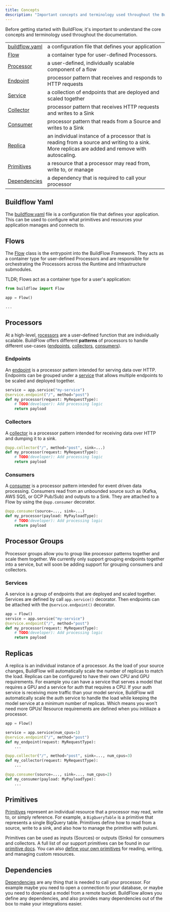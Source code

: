 ```yaml
---
title: Concepts
description: "Important concepts and terminology used throughout the BuildFlow documentation."
---
```



Before getting started with BuildFlow, it's important to understand the core concepts and terminology used throughout the documentation.

|                              |                           |
| ------------------------------------ | ------------------------------------- |
| [buildflow.yaml](#buildflow-yaml) | a configuration file that defines your application
| [Flow](#flows) | a container type for user-defined Processors.
| [Processor](#processors) | a user-defined, individually scalable component of a flow
| [Endpoint](#endpoints) | processor pattern that receives and responds to HTTP requests
| [Service](#services) | a collection of endpoints that are deployed and scaled together
| [Collector](#collectors) | processor pattern that receives HTTP requests and writes to a Sink
| [Consumer](#consumers) | processor pattern that reads from a Source and writes to a Sink
| [Replica](#replicas) | an individual instance of a processor that is reading from a source and writing to a sink. More replicas are added and remove with autoscaling.
| [Primitives](#primitives) | a resource that a processor may read from, write to, or manage
| [Dependencies](#dependencies) | a dependency that is required to call your processor


## Buildflow Yaml

The [buildflow.yaml](/programming-guide/buildflow-yaml) file is a configuration file that defines your application. This can be used to configure what primitives and resources your application manages and connects to.


## Flows

The [Flow](/programming-guide/flows) class is the entrypoint into the BuildFlow Framework. They acts as a container type for user-defined Processors and are responsible for orchestrating the Processors across the Runtime and Infrastructure submodules.

TLDR; Flows act as a container type for a user's application:
```python
from buildflow import Flow

app = Flow()

...
```

## Processors

At a high-level, [rocessors](/programming-guide/processors) are a user-defined function that are individually scalable. 
BuildFlow offers different **patterns** of processors to handle different use-cases ([endpoints](#endpoints), [collectors](#collectors), [consumers](#consumers)).


### Endpoints
An [endpoint](/programming-guide/endpoints) is a processor pattern intended for serving data over HTTP.
Endpoints can be grouped under a [service](#services) that allows multiple endpoints to be scaled and deployed together.

```python
service = app.service("my-service")
@service.endpoint("/", method="post")
def my_processor(request: MyRequestType):
    # TODO(developer): Add processing logic
    return payload
```

### Collectors

A [collector](/programming-guide/collectors) is a processor pattern intended for receiving data over HTTP and dumping it to a sink.

```python
@app.collector("/", method="post", sink=...)
def my_processor(request: MyRequestType):
    # TODO(developer): Add processing logic
    return payload
```

### Consumers
A [consumer](/programming-guide/consumers) is a processor pattern intended for event driven data processing. Consumers read from an unbounded source such as (Kafka, AWS SQS, or GCP Pub/Sub) and outputs to a Sink. They are attached to a Flow by using the `@app.consumer` decorator.

```python
@app.consumer(source=..., sink=...)
def my_processor(payload: MyPayloadType):
    # TODO(developer): Add processing logic
    return payload
```

## Processor Groups

Processor groups allow you to group like processor patterns together and scale them together.
We currently only support grouping endpoints together into a service, but will soon be adding support
for grouping consumers and collectors.

### Services

A service is a group of endpoints that are deployed and scaled together. Services are defined by call `app.service()` decorator.
Then endpoints can be attached with the `@service.endpoint()` decorator.

```python
app = Flow()
service = app.service("my-service")
@service.endpoint("/", method="post")
def my_processor(request: MyRequestType):
    # TODO(developer): Add processing logic
    return payload
```

## Replicas

A replica is an individual instance of a processor. As the load of your source changes, BuildFlow will automatically scale the number of replicas to match the load.
Replicas can be configured to have their own CPU and GPU requirements. For example you can have a service that serves a model that requires a GPU and a service for auth that requires a CPU.
If your auth service is receiving more traffic than your model service, BuildFlow will automatically scale the auth service to handle the load while keeping the model service at a minimum number of replicas. Which means you won't need more GPUs!
Resource requirements are defined when you initiliaze a processor.

```python
app = Flow()

service = app.service(num_cpus=1)
@service.endpoint("/", method="post")
def my_endpoint(request: MyRequestType):
    ...

@app.collector("/", method="post", sink=..., num_cpus=3)
def my_collector(request: MyRequestType):
    ...

@app.consumer(source=..., sink=..., num_cpus=2)
def my_consumer(payload: MyPayloadType):
    ...
```

## Primitives

[Primitives](/programming-guide/primitives) represent an individual resource that a processor may read, write to, or simply reference. For example, a `BigQueryTable` is a primitive that represents a single BigQuery table. Primitives define how to read from a source, write to a sink, and also how to manage the primitive with pulumi. 

Primitives can be used as inputs (Sources) or outputs (Sinks) for consumers and collectors. A full list of our support primitives can be found in our [primitive docs](/primitives/). You can also [define your own primitives](/programming-guide/primitives#creating-custom-primitives) for reading, writing, and managing custom resources.

## Dependencies

[Dependencies](/programming-guide/dependencies) are any thing that is needed to call your processor. For example maybe you need to open a connection to your database, or maybe you need to download a model from a remote bucket.
BuildFlow allows you define any dependencies, and also provides many dependencies out of the box to make your integrations easier.